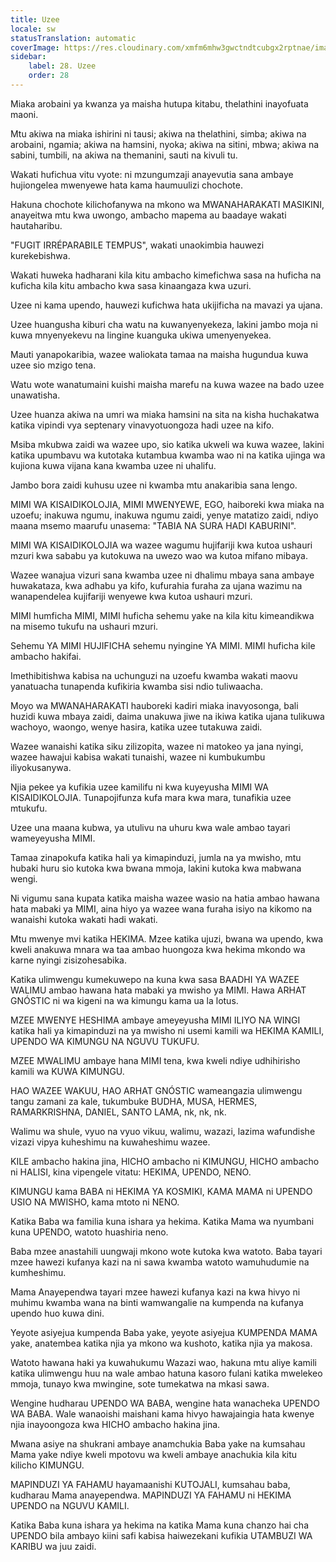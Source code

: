 ```yaml
---
title: Uzee
locale: sw
statusTranslation: automatic
coverImage: https://res.cloudinary.com/xmfm6mhw3gwctndtcubgx2rptnae/image/upload/v1740337243/small_cover_educacion_fundamental_a051170f1c.webp
sidebar:
    label: 28. Uzee
    order: 28
---
```

Miaka arobaini ya kwanza ya maisha hutupa kitabu, thelathini inayofuata maoni.

Mtu akiwa na miaka ishirini ni tausi; akiwa na thelathini, simba; akiwa na arobaini, ngamia; akiwa na hamsini, nyoka; akiwa na sitini, mbwa; akiwa na sabini, tumbili, na akiwa na themanini, sauti na kivuli tu.

Wakati hufichua vitu vyote: ni mzungumzaji anayevutia sana ambaye hujiongelea mwenyewe hata kama haumuulizi chochote.

Hakuna chochote kilichofanywa na mkono wa MWANAHARAKATI MASIKINI, anayeitwa mtu kwa uwongo, ambacho mapema au baadaye wakati hautaharibu.

"FUGIT IRRÉPARABILE TEMPUS", wakati unaokimbia hauwezi kurekebishwa.

Wakati huweka hadharani kila kitu ambacho kimefichwa sasa na huficha na kuficha kila kitu ambacho kwa sasa kinaangaza kwa uzuri.

Uzee ni kama upendo, hauwezi kufichwa hata ukijificha na mavazi ya ujana.

Uzee huangusha kiburi cha watu na kuwanyenyekeza, lakini jambo moja ni kuwa mnyenyekevu na lingine kuanguka ukiwa umenyenyekea.

Mauti yanapokaribia, wazee waliokata tamaa na maisha hugundua kuwa uzee sio mzigo tena.

Watu wote wanatumaini kuishi maisha marefu na kuwa wazee na bado uzee unawatisha.

Uzee huanza akiwa na umri wa miaka hamsini na sita na kisha huchakatwa katika vipindi vya septenary vinavyotuongoza hadi uzee na kifo.

Msiba mkubwa zaidi wa wazee upo, sio katika ukweli wa kuwa wazee, lakini katika upumbavu wa kutotaka kutambua kwamba wao ni na katika ujinga wa kujiona kuwa vijana kana kwamba uzee ni uhalifu.

Jambo bora zaidi kuhusu uzee ni kwamba mtu anakaribia sana lengo.

MIMI WA KISAIDIKOLOJIA, MIMI MWENYEWE, EGO, haiboreki kwa miaka na uzoefu; inakuwa ngumu, inakuwa ngumu zaidi, yenye matatizo zaidi, ndiyo maana msemo maarufu unasema: "TABIA NA SURA HADI KABURINI".

MIMI WA KISAIDIKOLOJIA wa wazee wagumu hujifariji kwa kutoa ushauri mzuri kwa sababu ya kutokuwa na uwezo wao wa kutoa mifano mibaya.

Wazee wanajua vizuri sana kwamba uzee ni dhalimu mbaya sana ambaye huwakataza, kwa adhabu ya kifo, kufurahia furaha za ujana wazimu na wanapendelea kujifariji wenyewe kwa kutoa ushauri mzuri.

MIMI humficha MIMI, MIMI huficha sehemu yake na kila kitu kimeandikwa na misemo tukufu na ushauri mzuri.

Sehemu YA MIMI HUJIFICHA sehemu nyingine YA MIMI. MIMI huficha kile ambacho hakifai.

Imethibitishwa kabisa na uchunguzi na uzoefu kwamba wakati maovu yanatuacha tunapenda kufikiria kwamba sisi ndio tuliwaacha.

Moyo wa MWANAHARAKATI hauboreki kadiri miaka inavyosonga, bali huzidi kuwa mbaya zaidi, daima unakuwa jiwe na ikiwa katika ujana tulikuwa wachoyo, waongo, wenye hasira, katika uzee tutakuwa zaidi.

Wazee wanaishi katika siku zilizopita, wazee ni matokeo ya jana nyingi, wazee hawajui kabisa wakati tunaishi, wazee ni kumbukumbu iliyokusanywa.

Njia pekee ya kufikia uzee kamilifu ni kwa kuyeyusha MIMI WA KISAIDIKOLOJIA. Tunapojifunza kufa mara kwa mara, tunafikia uzee mtukufu.

Uzee una maana kubwa, ya utulivu na uhuru kwa wale ambao tayari wameyeyusha MIMI.

Tamaa zinapokufa katika hali ya kimapinduzi, jumla na ya mwisho, mtu hubaki huru sio kutoka kwa bwana mmoja, lakini kutoka kwa mabwana wengi.

Ni vigumu sana kupata katika maisha wazee wasio na hatia ambao hawana hata mabaki ya MIMI, aina hiyo ya wazee wana furaha isiyo na kikomo na wanaishi kutoka wakati hadi wakati.

Mtu mwenye mvi katika HEKIMA. Mzee katika ujuzi, bwana wa upendo, kwa kweli anakuwa mnara wa taa ambao huongoza kwa hekima mkondo wa karne nyingi zisizohesabika.

Katika ulimwengu kumekuwepo na kuna kwa sasa BAADHI YA WAZEE WALIMU ambao hawana hata mabaki ya mwisho ya MIMI. Hawa ARHAT GNÓSTIC ni wa kigeni na wa kimungu kama ua la lotus.

MZEE MWENYE HESHIMA ambaye ameyeyusha MIMI ILIYO NA WINGI katika hali ya kimapinduzi na ya mwisho ni usemi kamili wa HEKIMA KAMILI, UPENDO WA KIMUNGU NA NGUVU TUKUFU.

MZEE MWALIMU ambaye hana MIMI tena, kwa kweli ndiye udhihirisho kamili wa KUWA KIMUNGU.

HAO WAZEE WAKUU, HAO ARHAT GNÓSTIC wameangazia ulimwengu tangu zamani za kale, tukumbuke BUDHA, MUSA, HERMES, RAMARKRISHNA, DANIEL, SANTO LAMA, nk, nk, nk.

Walimu wa shule, vyuo na vyuo vikuu, walimu, wazazi, lazima wafundishe vizazi vipya kuheshimu na kuwaheshimu wazee.

KILE ambacho hakina jina, HICHO ambacho ni KIMUNGU, HICHO ambacho ni HALISI, kina vipengele vitatu: HEKIMA, UPENDO, NENO.

KIMUNGU kama BABA ni HEKIMA YA KOSMIKI, KAMA MAMA ni UPENDO USIO NA MWISHO, kama mtoto ni NENO.

Katika Baba wa familia kuna ishara ya hekima. Katika Mama wa nyumbani kuna UPENDO, watoto huashiria neno.

Baba mzee anastahili uungwaji mkono wote kutoka kwa watoto. Baba tayari mzee hawezi kufanya kazi na ni sawa kwamba watoto wamuhudumie na kumheshimu.

Mama Anayependwa tayari mzee hawezi kufanya kazi na kwa hivyo ni muhimu kwamba wana na binti wamwangalie na kumpenda na kufanya upendo huo kuwa dini.

Yeyote asiyejua kumpenda Baba yake, yeyote asiyejua KUMPENDA MAMA yake, anatembea katika njia ya mkono wa kushoto, katika njia ya makosa.

Watoto hawana haki ya kuwahukumu Wazazi wao, hakuna mtu aliye kamili katika ulimwengu huu na wale ambao hatuna kasoro fulani katika mwelekeo mmoja, tunayo kwa mwingine, sote tumekatwa na mkasi sawa.

Wengine hudharau UPENDO WA BABA, wengine hata wanacheka UPENDO WA BABA. Wale wanaoishi maishani kama hivyo hawajaingia hata kwenye njia inayoongoza kwa HICHO ambacho hakina jina.

Mwana asiye na shukrani ambaye anamchukia Baba yake na kumsahau Mama yake ndiye kweli mpotovu wa kweli ambaye anachukia kila kitu kilicho KIMUNGU.

MAPINDUZI YA FAHAMU hayamaanishi KUTOJALI, kumsahau baba, kudharau Mama anayependwa. MAPINDUZI YA FAHAMU ni HEKIMA UPENDO na NGUVU KAMILI.

Katika Baba kuna ishara ya hekima na katika Mama kuna chanzo hai cha UPENDO bila ambayo kiini safi kabisa haiwezekani kufikia UTAMBUZI WA KARIBU wa juu zaidi.

